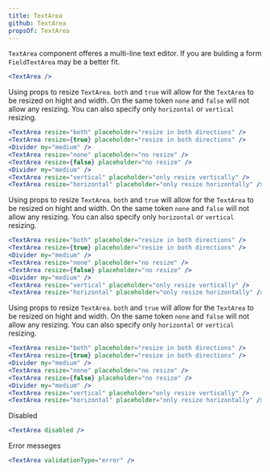 ```yaml
---
title: TextArea
github: TextArea
propsOf: TextArea
---
```


`TextArea` component offeres a multi-line text editor. If you are bulding a form `FieldTextArea` may be a better fit.

```jsx
<TextArea />
```

Using props to resize `TextArea`. `both` and `true` will allow for the `TextArea` to be resized on hight and width. On the same token `none` and `false` will not allow any resizing. You can also specify only `horizontal` or `vertical` resizing.

```jsx
<TextArea resize="both" placeholder="resize in both directions" />
<TextArea resize={true} placeholder="resize in both directions" />
<Divider my="medium" />
<TextArea resize="none" placeholder="no resize" />
<TextArea resize={false} placeholder="no resize" />
<Divider my="medium" />
<TextArea resize="vertical" placeholder="only resize vertically" />
<TextArea resize="horizontal" placeholder="only resize horizontally" />

```

Using props to resize `TextArea`. `both` and `true` will allow for the `TextArea` to be resized on hight and width. On the same token `none` and `false` will not allow any resizing. You can also specify only `horizontal` or `vertical` resizing.

```jsx
<TextArea resize="both" placeholder="resize in both directions" />
<TextArea resize={true} placeholder="resize in both directions" />
<Divider my="medium" />
<TextArea resize="none" placeholder="no resize" />
<TextArea resize={false} placeholder="no resize" />
<Divider my="medium" />
<TextArea resize="vertical" placeholder="only resize vertically" />
<TextArea resize="horizontal" placeholder="only resize horizontally" />

```

Using props to resize `TextArea`. `both` and `true` will allow for the `TextArea` to be resized on hight and width. On the same token `none` and `false` will not allow any resizing. You can also specify only `horizontal` or `vertical` resizing.

```jsx
<TextArea resize="both" placeholder="resize in both directions" />
<TextArea resize={true} placeholder="resize in both directions" />
<Divider my="medium" />
<TextArea resize="none" placeholder="no resize" />
<TextArea resize={false} placeholder="no resize" />
<Divider my="medium" />
<TextArea resize="vertical" placeholder="only resize vertically" />
<TextArea resize="horizontal" placeholder="only resize horizontally" />

```

Disabled

```jsx
<TextArea disabled />
```

Error messeges

```jsx
<TextArea validationType="error" />
```
